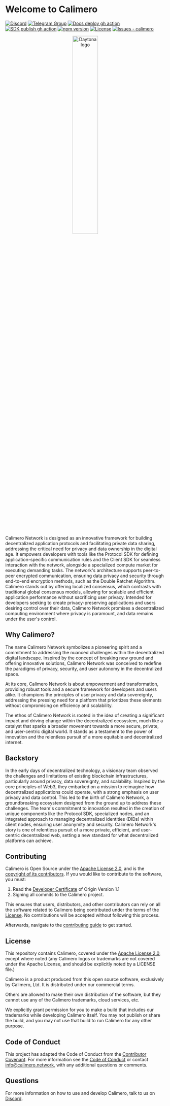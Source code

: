 # Welcome to Calimero

[![Discord](https://dcbadge.vercel.app/api/server/urJeMtRRMu?style=flat&theme=default-inverted)](https://discord.gg/urJeMtRRMu)
[![Telegram Group](https://img.shields.io/badge/Join-Telegram%20Group-blue.svg?logo=telegram)](https://t.me/+_6h-gJlnXO83OGVk)
[![Docs deploy gh action](https://github.com/calimero-network/core/actions/workflows/docusaurus_deploy.yml/badge.svg)](https://github.com/calimero-network/core/actions/workflows/docusaurus_deploy.yml)
[![SDK publish gh action](https://github.com/calimero-network/core/actions/workflows/calimero_sdk_publish.yml/badge.svg)](https://github.com/calimero-network/core/actions/workflows/calimero_sdk_publish.yml)
[![npm version](https://badge.fury.io/js/@calimero-is-near%2Fcalimero-p2p-sdk.svg)](https://badge.fury.io/js/@calimero-is-near%2Fcalimero-p2p-sdk)
[![License](https://img.shields.io/badge/License-Apache--2.0-blue)](#license)
[![Issues - calimero](https://img.shields.io/github/issues/calimero-network/core)](https://github.com/calimero-network/core/issues)

<div align="center">
  <picture>
    <source media="(prefers-color-scheme: dark)" srcset="https://assets-global.website-files.com/6256e0ccf395021e66e913b6/65cb5711287e06754d171147_calimero_logo_white.svg">
    <img alt="Daytona logo" style="" src="https://assets-global.website-files.com/6256e0ccf395021e66e913b6/65cb5711287e06754d171147_calimero_logo_white.svg" width="40%">
  </picture>
</div>

Calimero Network is designed as an innovative framework for building decentralized application protocols and facilitating private data sharing, addressing the critical need for privacy and data ownership in the digital age. It empowers developers with tools like the Protocol SDK for defining application-specific communication rules and the Client SDK for seamless interaction with the network, alongside a specialized compute market for executing demanding tasks. The network's architecture supports peer-to-peer encrypted communication, ensuring data privacy and security through end-to-end encryption methods, such as the Double Ratchet Algorithm. Calimero stands out by offering localized consensus, which contrasts with traditional global consensus models, allowing for scalable and efficient application performance without sacrificing user privacy. Intended for developers seeking to create privacy-preserving applications and users desiring control over their data, Calimero Network promises a decentralized computing environment where privacy is paramount, and data remains under the user's control.

## Why Calimero?

The name Calimero Network symbolizes a pioneering spirit and a commitment to addressing the nuanced challenges within the decentralized digital landscape. Inspired by the concept of breaking new ground and offering innovative solutions, Calimero Network was conceived to redefine the paradigms of privacy, security, and user autonomy in the decentralized space.

At its core, Calimero Network is about empowerment and transformation, providing robust tools and a secure framework for developers and users alike. It champions the principles of user privacy and data sovereignty, addressing the pressing need for a platform that prioritizes these elements without compromising on efficiency and scalability.

The ethos of Calimero Network is rooted in the idea of creating a significant impact and driving change within the decentralized ecosystem, much like a catalyst that sparks a broader movement towards a more secure, private, and user-centric digital world. It stands as a testament to the power of innovation and the relentless pursuit of a more equitable and decentralized internet.

## Backstory

In the early days of decentralized technology, a visionary team observed the challenges and limitations of existing blockchain infrastructures, particularly around privacy, data sovereignty, and scalability. Inspired by the core principles of Web3, they embarked on a mission to reimagine how decentralized applications could operate, with a strong emphasis on user privacy and data control. This led to the birth of Calimero Network, a groundbreaking ecosystem designed from the ground up to address these challenges. The team's commitment to innovation resulted in the creation of unique components like the Protocol SDK, specialized nodes, and an integrated approach to managing decentralized identities (DIDs) within client nodes, ensuring user anonymity and security. Calimero Network's story is one of relentless pursuit of a more private, efficient, and user-centric decentralized web, setting a new standard for what decentralized platforms can achieve.

## Contributing

Calimero is Open Source under the [Apache License 2.0](LICENSE), and is the [copyright of its contributors](NOTICE). If you would like to contribute to the software, you must:

1. Read the [Developer Certificate](https://developercertificate.org/) of Origin Version 1.1
2. Signing all commits to the Calimero project.

This ensures that users, distributors, and other contributors can rely on all the software related to Calimero being contributed under the terms of the [License](LICENSE). No contributions will be accepted without following this process.

Afterwards, navigate to the [contributing guide](CONTRIBUTING.md) to get started.

## License

This repository contains Calimero, covered under the [Apache License 2.0](LICENSE), except where noted (any Calimero logos or trademarks are not covered under the Apache License, and should be explicitly noted by a LICENSE file.)

Calimero is a product produced from this open source software, exclusively by Calimero, Ltd. It is distributed under our commercial terms.

Others are allowed to make their own distribution of the software, but they cannot use any of the Calimero trademarks, cloud services, etc.

We explicitly grant permission for you to make a build that includes our trademarks while developing Calimero itself. You may not publish or share the build, and you may not use that build to run Calimero for any other purpose.

## Code of Conduct

This project has adapted the Code of Conduct from the [Contributor Covenant](https://www.contributor-covenant.org/). For more information see the [Code of Conduct](CODE_OF_CONDUCT.md) or contact [info@calimero.network.](mailto:info@calimero.network) with any additional questions or comments.

## Questions

For more information on how to use and develop Calimero, talk to us on
[Discord](https://discord.gg/7HjWChbE).
